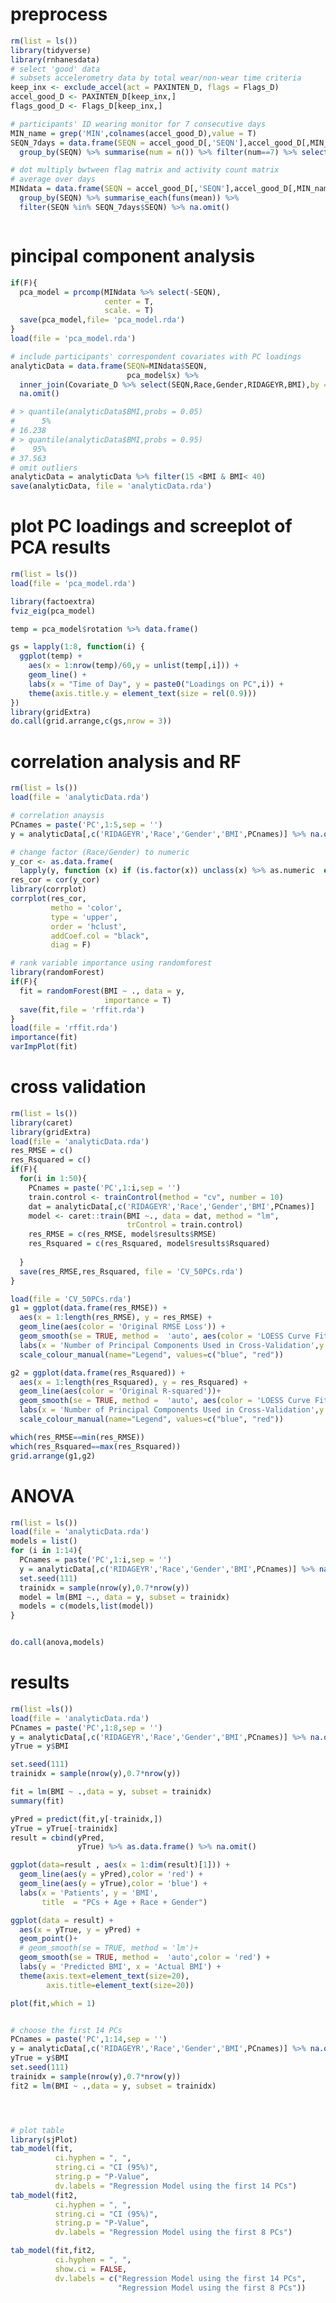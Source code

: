 # preprocess

```r
rm(list = ls())
library(tidyverse)
library(rnhanesdata)
# select 'good' data
# subsets accelerometry data by total wear/non-wear time criteria
keep_inx <- exclude_accel(act = PAXINTEN_D, flags = Flags_D)
accel_good_D <- PAXINTEN_D[keep_inx,] 
flags_good_D <- Flags_D[keep_inx,]

# participants' ID wearing monitor for 7 consecutive days
MIN_name = grep('MIN',colnames(accel_good_D),value = T)
SEQN_7days = data.frame(SEQN = accel_good_D[,'SEQN'],accel_good_D[,MIN_name] * flags_good_D[,MIN_name]) %>% 
  group_by(SEQN) %>% summarise(num = n()) %>% filter(num==7) %>% select(SEQN)

# dot multiply bwtween flag matrix and activity count matrix 
# average over days
MINdata = data.frame(SEQN = accel_good_D[,'SEQN'],accel_good_D[,MIN_name] * flags_good_D[,MIN_name]) %>%
  group_by(SEQN) %>% summarise_each(funs(mean)) %>% 
  filter(SEQN %in% SEQN_7days$SEQN) %>% na.omit()



```



# pincipal component analysis
```r

if(F){
  pca_model = prcomp(MINdata %>% select(-SEQN),
                     center = T,
                     scale. = T)
  save(pca_model,file= 'pca_model.rda')
}
load(file = 'pca_model.rda')

# include participants' correspondent covariates with PC loadings 
analyticData = data.frame(SEQN=MINdata$SEQN,
                          pca_model$x) %>% 
  inner_join(Covariate_D %>% select(SEQN,Race,Gender,RIDAGEYR,BMI),by = 'SEQN') %>% 
  na.omit()

# > quantile(analyticData$BMI,probs = 0.05)
#      5% 
# 16.238 
# > quantile(analyticData$BMI,probs = 0.95)
#    95% 
# 37.563
# omit outliers
analyticData = analyticData %>% filter(15 <BMI & BMI< 40)
save(analyticData, file = 'analyticData.rda')

```

# plot PC loadings and screeplot of PCA results

```r

rm(list = ls())
load(file = 'pca_model.rda')

library(factoextra)
fviz_eig(pca_model)

temp = pca_model$rotation %>% data.frame()

gs = lapply(1:8, function(i) {
  ggplot(temp) + 
    aes(x = 1:nrow(temp)/60,y = unlist(temp[,i])) + 
    geom_line() +
    labs(x = "Time of Day", y = paste0("Loadings on PC",i)) +
    theme(axis.title.y = element_text(size = rel(0.9)))
})
library(gridExtra)
do.call(grid.arrange,c(gs,nrow = 3))
```



# correlation analysis and RF
```r

rm(list = ls())
load(file = 'analyticData.rda')

# correlation anaysis
PCnames = paste('PC',1:5,sep = '')
y = analyticData[,c('RIDAGEYR','Race','Gender','BMI',PCnames)] %>% na.omit()

# change factor (Race/Gender) to numeric
y_cor <- as.data.frame(
  lapply(y, function (x) if (is.factor(x)) unclass(x) %>% as.numeric  else x))
res_cor = cor(y_cor)
library(corrplot)
corrplot(res_cor,
         metho = 'color',
         type = 'upper',
         order = 'hclust',
         addCoef.col = "black",
         diag = F)

# rank variable importance using randomforest
library(randomForest)
if(F){
  fit = randomForest(BMI ~ ., data = y,
                     importance = T)
  save(fit,file = 'rffit.rda')
}
load(file = 'rffit.rda')
importance(fit)
varImpPlot(fit)


```


# cross validation
```r
rm(list = ls())
library(caret)
library(gridExtra)
load(file = 'analyticData.rda')
res_RMSE = c()
res_Rsquared = c()
if(F){
  for(i in 1:50){
    PCnames = paste('PC',1:i,sep = '')
    train.control <- trainControl(method = "cv", number = 10)
    dat = analyticData[,c('RIDAGEYR','Race','Gender','BMI',PCnames)]
    model <- caret::train(BMI ~., data = dat, method = "lm",
                          trControl = train.control)
    res_RMSE = c(res_RMSE, model$results$RMSE)
    res_Rsquared = c(res_Rsquared, model$results$Rsquared)
    
  }
  save(res_RMSE,res_Rsquared, file = 'CV_50PCs.rda')
}

load(file = 'CV_50PCs.rda')
g1 = ggplot(data.frame(res_RMSE)) + 
  aes(x = 1:length(res_RMSE), y = res_RMSE) +
  geom_line(aes(color = 'Original RMSE Loss')) +
  geom_smooth(se = TRUE, method =  'auto', aes(color = 'LOESS Curve Fitting')) +
  labs(x = 'Number of Principal Components Used in Cross-Validation',y = 'Root Mean Square Error ') +
  scale_colour_manual(name="Legend", values=c("blue", "red"))

g2 = ggplot(data.frame(res_Rsquared)) + 
  aes(x = 1:length(res_Rsquared), y = res_Rsquared) +
  geom_line(aes(color = 'Original R-squared'))+
  geom_smooth(se = TRUE, method =  'auto', aes(color = 'LOESS Curve Fitting')) + 
  labs(x = 'Number of Principal Components Used in Cross-Validation',y = 'R-squared') +
  scale_colour_manual(name="Legend", values=c("blue", "red"))

which(res_RMSE==min(res_RMSE))
which(res_Rsquared==max(res_Rsquared))
grid.arrange(g1,g2)

```


# ANOVA
```r
rm(list = ls())
load(file = 'analyticData.rda')
models = list()
for (i in 1:14){
  PCnames = paste('PC',1:i,sep = '')
  y = analyticData[,c('RIDAGEYR','Race','Gender','BMI',PCnames)] %>% na.omit()
  set.seed(111)
  trainidx = sample(nrow(y),0.7*nrow(y))
  model = lm(BMI ~., data = y, subset = trainidx)
  models = c(models,list(model))
}


do.call(anova,models)

```

# results
```r
rm(list =ls())
load(file = 'analyticData.rda')
PCnames = paste('PC',1:8,sep = '')
y = analyticData[,c('RIDAGEYR','Race','Gender','BMI',PCnames)] %>% na.omit()
yTrue = y$BMI

set.seed(111)
trainidx = sample(nrow(y),0.7*nrow(y))

fit = lm(BMI ~ .,data = y, subset = trainidx)
summary(fit)

yPred = predict(fit,y[-trainidx,])
yTrue = yTrue[-trainidx]
result = cbind(yPred,
               yTrue) %>% as.data.frame() %>% na.omit()

ggplot(data=result , aes(x = 1:dim(result)[1])) + 
  geom_line(aes(y = yPred),color = 'red') + 
  geom_line(aes(y = yTrue),color = 'blue') +
  labs(x = 'Patients', y = 'BMI',
       title  = "PCs + Age + Race + Gender")

ggplot(data = result) + 
  aes(x = yTrue, y = yPred) +
  geom_point()+
  # geom_smooth(se = TRUE, method = 'lm')+
  geom_smooth(se = TRUE, method =  'auto',color = 'red') +
  labs(y = 'Predicted BMI', x = 'Actual BMI') +
  theme(axis.text=element_text(size=20),
        axis.title=element_text(size=20))

plot(fit,which = 1)


# choose the first 14 PCs
PCnames = paste('PC',1:14,sep = '')
y = analyticData[,c('RIDAGEYR','Race','Gender','BMI',PCnames)] %>% na.omit()
yTrue = y$BMI
set.seed(111)
trainidx = sample(nrow(y),0.7*nrow(y))
fit2 = lm(BMI ~ .,data = y, subset = trainidx)




# plot table
library(sjPlot)
tab_model(fit,
          ci.hyphen = ", ",
          string.ci = "CI (95%)",
          string.p = "P-Value",
          dv.labels = "Regression Model using the first 14 PCs")
tab_model(fit2,
          ci.hyphen = ", ",
          string.ci = "CI (95%)",
          string.p = "P-Value",
          dv.labels = "Regression Model using the first 8 PCs")

tab_model(fit,fit2,
          ci.hyphen = ", ",
          show.ci = FALSE,
          dv.labels = c("Regression Model using the first 14 PCs",
                        "Regression Model using the first 8 PCs"))

```

